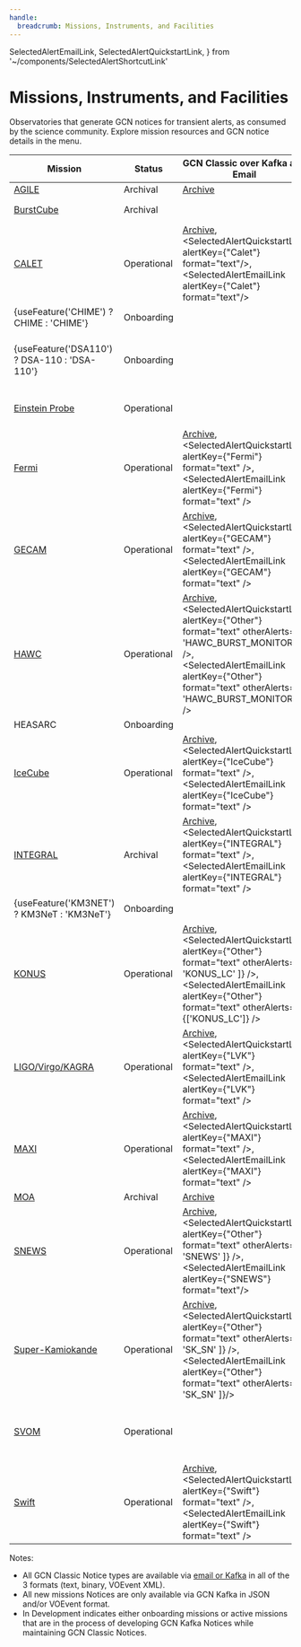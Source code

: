 ```yaml
---
handle:
  breadcrumb: Missions, Instruments, and Facilities
---
```



  SelectedAlertEmailLink,
  SelectedAlertQuickstartLink,
} from '~/components/SelectedAlertShortcutLink'

# Missions, Instruments, and Facilities

Observatories that generate GCN notices for transient alerts, as consumed by the science community. Explore mission resources and GCN notice details in the menu.

| Mission                                                                      | Status      | GCN Classic over Kafka and Email                                                                                                                                                                                                                                                  | GCN Kafka                                                                                                          |
| ---------------------------------------------------------------------------- | ----------- | --------------------------------------------------------------------------------------------------------------------------------------------------------------------------------------------------------------------------------------------------------------------------------- | ------------------------------------------------------------------------------------------------------------------ |
| [AGILE](missions/agile)                                                      | Archival    | [Archive](https://gcn.gsfc.nasa.gov/agile_grbs.html)                                                                                                                                                                                                                              |                                                                                                                    |
| [BurstCube](missions/burstcube)                                              | Archival    |                                                                                                                                                                                                                                                                                   | Planned, but never distributed during flight                                                                       |
| [CALET](missions/calet)                                                      | Operational | [Archive](https://gcn.gsfc.nasa.gov/calet_triggers.html), <br/> <SelectedAlertQuickstartLink alertKey={"Calet"} format="text"/>,<br/><SelectedAlertEmailLink alertKey={"Calet"} format="text"/>                                                                                   |                                                                                                                    |
| {useFeature('CHIME') ? <Link to="missions/chime">CHIME</Link> : 'CHIME'}     | Onboarding  |                                                                                                                                                                                                                                                                                   | JSON in development                                                                                                |
| {useFeature('DSA110') ? <Link to="dsa110">DSA-110</Link> : 'DSA-110'}        | Onboarding  |                                                                                                                                                                                                                                                                                   | {useFeature('DSA110') ? <SelectedAlertQuickstartLink alertKey={"DSA-110"} format="json"/> : 'JSON in Development'} |
| [Einstein Probe](missions/einstein-probe)                                    | Operational |                                                                                                                                                                                                                                                                                   | <SelectedAlertQuickstartLink alertKey={"Einstein Probe"} format="json" />                                          |
| [Fermi](missions/fermi)                                                      | Operational | [Archive](https://gcn.gsfc.nasa.gov/fermi_grbs.html), <br/> <SelectedAlertQuickstartLink alertKey={"Fermi"} format="text" />,<br/><SelectedAlertEmailLink alertKey={"Fermi"} format="text" />                                                                                     | JSON in development                                                                                                |
| [GECAM](missions/gecam)                                                      | Operational | [Archive](https://gcn.gsfc.nasa.gov/gecam_events.html), <br/> <SelectedAlertQuickstartLink alertKey={"GECAM"} format="text" />, <br/><SelectedAlertEmailLink alertKey={"GECAM"} format="text" />                                                                                  |                                                                                                                    |
| [HAWC](missions/hawc)                                                        | Operational | [Archive](https://gcn.gsfc.nasa.gov/amon_hawc_events.html), <br/> <SelectedAlertQuickstartLink alertKey={"Other"} format="text" otherAlerts={[ 'HAWC_BURST_MONITOR' ]} />,<br/><SelectedAlertEmailLink alertKey={"Other"} format="text" otherAlerts={[ 'HAWC_BURST_MONITOR' ]} /> |                                                                                                                    |
| HEASARC                                                                      | Onboarding  |                                                                                                                                                                                                                                                                                   |                                                                                                                    |
| [IceCube](missions/icecube)                                                  | Operational | [Archive](https://gcn.gsfc.nasa.gov/amon_icecube_gold_bronze_events.html), <br/> <SelectedAlertQuickstartLink alertKey={"IceCube"} format="text" />,<br/><SelectedAlertEmailLink alertKey={"IceCube"} format="text" />                                                            | <SelectedAlertQuickstartLink alertKey={"IceCube"} format="json" /> (partial, full JSON in development)             |
| [INTEGRAL](missions/integral)                                                | Archival    | [Archive](https://gcn.gsfc.nasa.gov/integral_spiacs.html), <br/> <SelectedAlertQuickstartLink alertKey={"INTEGRAL"} format="text" />, <br/><SelectedAlertEmailLink alertKey={"INTEGRAL"} format="text" />                                                                         |                                                                                                                    |
| {useFeature('KM3NET') ? <Link to="missions/km3net">KM3NeT</Link> : 'KM3NeT'} | Onboarding  |                                                                                                                                                                                                                                                                                   | JSON in development                                                                                                |
| [KONUS](missions/konus)                                                      | Operational | [Archive](https://gcn.gsfc.nasa.gov/konus_grbs.html), <br/> <SelectedAlertQuickstartLink alertKey={"Other"} format="text" otherAlerts={[ 'KONUS_LC' ]} />,<br/><SelectedAlertEmailLink alertKey={"Other"} format="text" otherAlerts={['KONUS_LC']} />                             |                                                                                                                    |
| [LIGO/Virgo/KAGRA](missions/lvk)                                             | Operational | [Archive](https://gcn.gsfc.nasa.gov/lvc_events.html), <br/> <SelectedAlertQuickstartLink alertKey={"LVK"} format="text" />, <br/><SelectedAlertEmailLink alertKey={"LVK"} format="text" />                                                                                        | <SelectedAlertQuickstartLink alertKey={"LVK"} format="json" />                                                     |
| [MAXI](missions/maxi)                                                        | Operational | [Archive](https://gcn.gsfc.nasa.gov/maxi_grbs.html), <br/> <SelectedAlertQuickstartLink alertKey={"MAXI"} format="text" />, <br/><SelectedAlertEmailLink alertKey={"MAXI"} format="text" />                                                                                       |                                                                                                                    |
| [MOA](missions/archive/moa)                                                  | Archival    | [Archive](https://gcn.gsfc.nasa.gov/moa_events.html)                                                                                                                                                                                                                              |                                                                                                                    |
| [SNEWS](missions/snews)                                                      | Operational | [Archive](https://gcn.gsfc.nasa.gov/snews_trans.html), <br/> <SelectedAlertQuickstartLink alertKey={"Other"} format="text" otherAlerts={[ 'SNEWS' ]} />,<br/><SelectedAlertEmailLink alertKey={"SNEWS"} format="text"/>                                                           |                                                                                                                    |
| [Super-Kamiokande](missions/sksn)                                            | Operational | [Archive](https://gcn.gsfc.nasa.gov/sk_sn_events.html), <br/> <SelectedAlertQuickstartLink alertKey={"Other"} format="text" otherAlerts={[ 'SK_SN' ]} />,<br/><SelectedAlertEmailLink alertKey={"Other"} format="text" otherAlerts={[ 'SK_SN' ]}/>                                | <SelectedAlertQuickstartLink alertKey={"Super-Kamiokande"} format="json"/>                                         |
| [SVOM](missions/svom)                                                        | Operational |                                                                                                                                                                                                                                                                                   | <SelectedAlertQuickstartLink alertKey={"SVOM"} format="voevent" /> VOEvent over Kafka <br/> JSON in development    |
| [Swift](missions/swift)                                                      | Operational | [Archive](https://gcn.gsfc.nasa.gov/swift_grbs.html), <br/> <SelectedAlertQuickstartLink alertKey={"Swift"} format="text" />,<br/><SelectedAlertEmailLink alertKey={"Swift"} format="text" />                                                                                     | <SelectedAlertQuickstartLink alertKey={"Swift"} format="json" /> (partial, full JSON in development)               |

Notes:

- All GCN Classic Notice types are available via [email or Kafka](docs/notices/consuming) in all of the 3 formats (text, binary, VOEvent XML).
- All new missions Notices are only available via GCN Kafka in JSON and/or VOEvent format.
- In Development indicates either onboarding missions or active missions that are in the process of developing GCN Kafka Notices while maintaining GCN Classic Notices.
